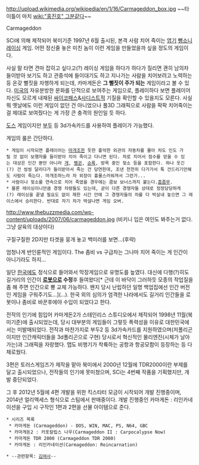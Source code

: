 http://upload.wikimedia.org/wikipedia/en/1/16/Carmageddon_box.jpg
~~타이틀이 마치 [[wiki:"홍진호" 그분]]같다~~

Carmageddon

SCi에 의해 제작되어 북미기준 1997년 6월 출시된, 본격 사람 치어 죽이는 [[엽기]] [[뺑소니]] [[레이싱]] 게임. 어떤 정신줄 놓은 미친 놈이 이런 게임을 만들었을까 싶을 정도의 게임이다.

사실 말 타면 견마 잡히고 싶다고(?) 레이싱 게임을 하다가 하다가 질리면 괜히 남의차 들이받아 보기도 하고 관중석에 들이대기도 하고 지나가는 사람을 치어보려고 노력하는 등 온갖 뻘짓을 자행하게 되는데, 카마게돈은 '''그 뻘짓이 주가 되는''' 게임이라고 볼 수 있다. [[미국]]의 자유분방한 문화를 단적으로 보여주는 게임으로, 플레이하다 보면 플레이어 자신도 모르게 내재된 [[싸이코패스]]&[[사디스트]]적 기질을 확인할 수 있을지도 모른다. 사실 뭐 옛날에도 이런 게임이 없던 건 아니었으나 풀3D 그래픽으로 사람을 팍팍 치어죽이는걸 제대로 보여줬다는 게 가장 큰 충격의 원인일 듯 하다.

[[도스]] 게임이지만 [[부두]] 등 3d가속카드를 사용하여 플레이가 가능했다.

게임의 룰은 간단하다. 

 * 게임이 시작되면 플레이어는 [[마개조]]한 듯한 흉악한 외관의 자동차를 몰아 차도 인도 가릴 것 없이 보행자를 들이받아 치어 죽이고 다니면 된다. 차로 치어서 점수를 얻을 수 있는 대상은 인간 뿐만 아니라 [[개]], [[펭귄]], [[순록]], 방목 중인 젖소 등을 포함한다. 하나 웃긴(?) 건 씽씽 달리다가 들이받아서 죽는 건 당연한데, 조낸 천천히 다가가서 툭 건드리기만해도 사람이 죽는다. 마개조하느라 차 외장이 흉물스러워져서 그런가...
 * 사람이나 젖소를 연속으로 치어 죽였을 경우에는 콤보 보너스까지 붙는다.[[흠좀무]].
 * 물론 레이싱이니만큼 경쟁 차량들도 있는데, 굳이 다른 경쟁자들 상대로 정정당당하게(?) 레이싱을 끝낼 필요도 없이 제한 시간 안에 그 경쟁자들의 차를 다 박살내 놓으면 그 레이스에서 승리한다. 반대로 자기 차가 박살나면 게임 오버.

http://www.thebuzzmedia.com/wp-content/uploads/2007/06/carmageddon.jpg
(비키니 입은 여인도 봐주는거 없다. 그냥 살육의 대상이다)


구질구질한 2D지만 타겟을 뭉개 놓고 백미러를 보면...(후략)

엄청나게 반인륜적인 게임이다. The 좀비 vs 구급차는 그나마 치어 죽이는 게 인간이 아니기라도 하지...

일단 [[한국]]에도 정식으로 들어와서 막장게임으로 유명도를 높였다. 대신에 다행(?)히도 길거리의 인간이 '''[[로봇]]으로 수정'''후 들여왔다[* 근데 이 바닥이 그러하듯 모종의 작업질을 좀 해 주면 인간으로 뿅 교체 가능하다. 왠지 당시 난립하던 일명 백업집에선 인간 버전인 게임을 구워주기도...](...). 한국 외의 심의가 엄격한 나라에서도 길거리 인간들을 로봇이나 좀비로 바꾼후에야 수입이 되었다고 한다.

전작의 인기에 힘입어 카마게돈2가 스테인리스 스튜디오에서 제작되어 1998년 11월(북미기준)에 출시되었는데, 당시 대부분의 게임들이 그렇듯 폭력성을 이유로 대한민국에서는 미발매되었다. 전작과 마찬가지로 부두2 등 3d가속카드를 지원하였으며(저폴리곤이지만 인간캐릭터들을 3d폴리곤으로 구현) 당시로서 혁신적인 물리엔진(시체가 날아가는)과 그래픽을 자랑했다. 맵도 비행기가 착륙하는 공항과 항공모함이 등장하는 등 다채로웠다.

3편은 토러스게임즈가 제작을 맡아 북미에서 2000년 12월에 TDR2000이란 부제를 달고 출시되었으나, 전작들의 인기에 못미쳤으며, SCi는 4번째 작품을 기획했지만, 개발 중단되었다.

그 후 2012년 5월에 4편 개발을 위한 킥스타터 모금이 시작되어 개발 진행중이며, 2014년 얼리액세스 형식으로 스팀에서 판매중이다. 개발 진행중인 카마게돈 : 리인카네이션을 구입 시 구작인 1편과 2편을 선물 아이템으로 준다.

 * 시리즈 목록
  * 카마게돈 (Carmageddon) - DOS, WIN, MAC, PS, N64, GBC
  * 카마게돈2 : 카포칼립스 나우(Carmageddon II : Carpocalypse Now)
  * 카마게돈 TDR 2000 (Carmageddon TDR 2000)
  * 카마게돈 : 리인카네이션(Carmageddon: Reincarnation)


 * --관련항목: [[김여사]]--
